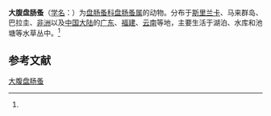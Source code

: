 {{Speciesbox
| name = 大腹盘肠蚤
| status = 
| status_system = 
| image = 
| genus = Chydorus
| species = ventricosus
| authority = (Daday, 1898)<ref name='id12410'>{{cite web| url =http://www.bioinfo.cn/db05/BjdwSpecies.php?action=view&id=12410| title =大腹盘肠蚤| work =《中国动物物种编目数据库》| publisher =中国科学院微生物研究所| author =中国科学院动物研究所| accessdate =2009-04-28| deadurl =yes| archiveurl =https://web.archive.org/web/20160305050544/http://www.bioinfo.cn/db05/BjdwSpecies.php?action=view&id=12410| archivedate =2016-03-05}}</ref>
}}

'''大腹盘肠蚤'''（[[学名|学名]]：{{lang|la|''Chydorus ventricosus''}}）为[[盘肠蚤科|盘肠蚤科]][[盘肠蚤属|盘肠蚤属]]的动物。分布于[[斯里兰卡|斯里兰卡]]、马来群岛、巴拉圭、[[非洲|非洲]]以及[[中国大陆|中国大陆]]的[[广东|广东]]、[[福建|福建]]、[[云南|云南]]等地，主要生活于湖泊、水库和池塘等水草丛中。<ref name='id12410'/>

== 参考文献 ==
{{reflist}}

{{Wikispecies|Chydorus ventricosus}}
{{Taxonbar|from=Q10937398}}

[[Category:盘肠蚤属|大腹盘肠蚤]]


{{节肢动物小作品}}